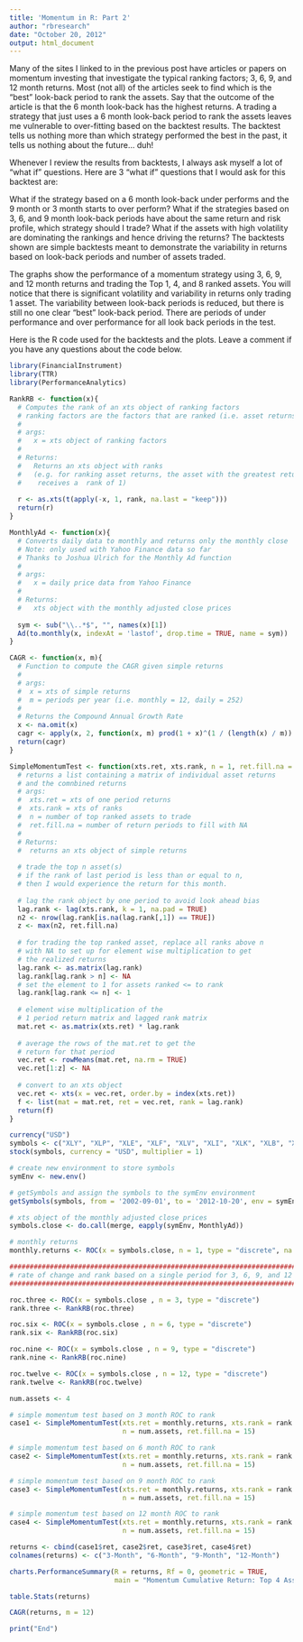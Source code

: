 ```yaml
---
title: 'Momentum in R: Part 2'
author: "rbresearch"
date: "October 20, 2012"
output: html_document
---
```

Many of the sites I linked to in the previous post have articles or papers on momentum investing that investigate the typical ranking factors; 3, 6, 9, and 12 month returns. Most (not all) of the articles seek to find which is the “best” look-back period to rank the assets. Say that the outcome of the article is that the 6 month look-back has the highest returns. A trading a strategy that just uses a 6 month look-back period to rank the assets leaves me vulnerable to over-fitting based on the backtest results. The backtest tells us nothing more than which strategy performed the best in the past, it tells us nothing about the future… duh!

Whenever I review the results from backtests, I always ask myself a lot of “what if” questions. Here are 3 “what if” questions that I would ask for this backtest are:

What if the strategy based on a 6 month look-back under performs and the 9 month or 3 month starts to over perform?
What if the strategies based on 3, 6, and 9 month look-back periods have about the same return and risk profile, which strategy should I trade?
What if the assets with high volatility are dominating the rankings and hence driving the returns?
The backtests shown are simple backtests meant to demonstrate the variability in returns based on look-back periods and number of assets traded.

The graphs show the performance of a momentum strategy using 3, 6, 9, and 12 month returns and trading the Top 1, 4, and 8 ranked assets. You will notice that there is significant volatility and variability in returns only trading 1 asset. The variability between look-back periods is reduced, but there is still no one clear “best” look-back period. There are periods of under performance and over performance for all look back periods in the test.

Here is the R code used for the backtests and the plots. Leave a comment if you have any questions about the code below.

```r
library(FinancialInstrument)
library(TTR)
library(PerformanceAnalytics)

RankRB <- function(x){
  # Computes the rank of an xts object of ranking factors
  # ranking factors are the factors that are ranked (i.e. asset returns)
  #
  # args:
  #   x = xts object of ranking factors
  #
  # Returns:
  #   Returns an xts object with ranks
  #   (e.g. for ranking asset returns, the asset with the greatest return
  #    receives a  rank of 1)
  
  r <- as.xts(t(apply(-x, 1, rank, na.last = "keep")))
  return(r)
}

MonthlyAd <- function(x){
  # Converts daily data to monthly and returns only the monthly close 
  # Note: only used with Yahoo Finance data so far
  # Thanks to Joshua Ulrich for the Monthly Ad function
  # 
  # args:
  #   x = daily price data from Yahoo Finance
  #
  # Returns:
  #   xts object with the monthly adjusted close prices
  
  sym <- sub("\\..*$", "", names(x)[1])
  Ad(to.monthly(x, indexAt = 'lastof', drop.time = TRUE, name = sym))
}

CAGR <- function(x, m){
  # Function to compute the CAGR given simple returns
  #
  # args:
  #  x = xts of simple returns
  #  m = periods per year (i.e. monthly = 12, daily = 252)
  #
  # Returns the Compound Annual Growth Rate
  x <- na.omit(x)
  cagr <- apply(x, 2, function(x, m) prod(1 + x)^(1 / (length(x) / m)) - 1, m = m)
  return(cagr)
}

SimpleMomentumTest <- function(xts.ret, xts.rank, n = 1, ret.fill.na = 3){
  # returns a list containing a matrix of individual asset returns
  # and the comnbined returns
  # args:
  #  xts.ret = xts of one period returns
  #  xts.rank = xts of ranks
  #  n = number of top ranked assets to trade
  #  ret.fill.na = number of return periods to fill with NA
  #
  # Returns:
  #  returns an xts object of simple returns
  
  # trade the top n asset(s)
  # if the rank of last period is less than or equal to n,
  # then I would experience the return for this month.
  
  # lag the rank object by one period to avoid look ahead bias
  lag.rank <- lag(xts.rank, k = 1, na.pad = TRUE)
  n2 <- nrow(lag.rank[is.na(lag.rank[,1]) == TRUE])
  z <- max(n2, ret.fill.na)
  
  # for trading the top ranked asset, replace all ranks above n
  # with NA to set up for element wise multiplication to get
  # the realized returns
  lag.rank <- as.matrix(lag.rank)
  lag.rank[lag.rank > n] <- NA
  # set the element to 1 for assets ranked <= to rank
  lag.rank[lag.rank <= n] <- 1
  
  # element wise multiplication of the
  # 1 period return matrix and lagged rank matrix
  mat.ret <- as.matrix(xts.ret) * lag.rank
  
  # average the rows of the mat.ret to get the
  # return for that period
  vec.ret <- rowMeans(mat.ret, na.rm = TRUE)
  vec.ret[1:z] <- NA
  
  # convert to an xts object
  vec.ret <- xts(x = vec.ret, order.by = index(xts.ret))
  f <- list(mat = mat.ret, ret = vec.ret, rank = lag.rank)
  return(f)
}

currency("USD")
symbols <- c("XLY", "XLP", "XLE", "XLF", "XLV", "XLI", "XLK", "XLB", "XLU", "EFA")#, "TLT", "IEF", "SHY")
stock(symbols, currency = "USD", multiplier = 1)

# create new environment to store symbols
symEnv <- new.env()

# getSymbols and assign the symbols to the symEnv environment
getSymbols(symbols, from = '2002-09-01', to = '2012-10-20', env = symEnv)

# xts object of the monthly adjusted close prices
symbols.close <- do.call(merge, eapply(symEnv, MonthlyAd))

# monthly returns
monthly.returns <- ROC(x = symbols.close, n = 1, type = "discrete", na.pad = TRUE)

#############################################################################
# rate of change and rank based on a single period for 3, 6, 9, and 12 months
#############################################################################

roc.three <- ROC(x = symbols.close , n = 3, type = "discrete")
rank.three <- RankRB(roc.three)

roc.six <- ROC(x = symbols.close , n = 6, type = "discrete")
rank.six <- RankRB(roc.six)

roc.nine <- ROC(x = symbols.close , n = 9, type = "discrete")
rank.nine <- RankRB(roc.nine)

roc.twelve <- ROC(x = symbols.close , n = 12, type = "discrete")
rank.twelve <- RankRB(roc.twelve)

num.assets <- 4

# simple momentum test based on 3 month ROC to rank
case1 <- SimpleMomentumTest(xts.ret = monthly.returns, xts.rank = rank.three,
                            n = num.assets, ret.fill.na = 15)

# simple momentum test based on 6 month ROC to rank
case2 <- SimpleMomentumTest(xts.ret = monthly.returns, xts.rank = rank.six,
                            n = num.assets, ret.fill.na = 15)

# simple momentum test based on 9 month ROC to rank
case3 <- SimpleMomentumTest(xts.ret = monthly.returns, xts.rank = rank.nine,
                            n = num.assets, ret.fill.na = 15)

# simple momentum test based on 12 month ROC to rank
case4 <- SimpleMomentumTest(xts.ret = monthly.returns, xts.rank = rank.twelve,
                            n = num.assets, ret.fill.na = 15)

returns <- cbind(case1$ret, case2$ret, case3$ret, case4$ret)
colnames(returns) <- c("3-Month", "6-Month", "9-Month", "12-Month")

charts.PerformanceSummary(R = returns, Rf = 0, geometric = TRUE, 
                          main = "Momentum Cumulative Return: Top 4 Assets")

table.Stats(returns)

CAGR(returns, m = 12)

print("End")
```